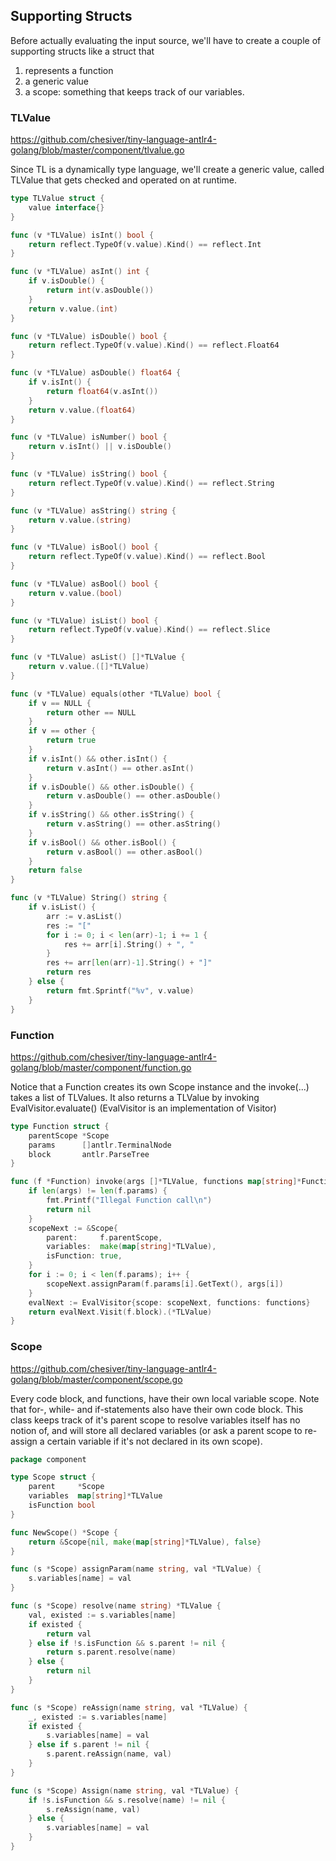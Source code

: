 ## Supporting Structs

Before actually evaluating the input source, we'll have to create a couple of supporting structs like a struct that 

1. represents a function
2. a generic value
3. a scope: something that keeps track of our variables.

### TLValue

https://github.com/chesiver/tiny-language-antlr4-golang/blob/master/component/tlvalue.go

Since TL is a dynamically type language, we'll create a generic value, called TLValue that gets checked and operated on at runtime. 

```go
type TLValue struct {
	value interface{}
}

func (v *TLValue) isInt() bool {
	return reflect.TypeOf(v.value).Kind() == reflect.Int
}

func (v *TLValue) asInt() int {
	if v.isDouble() {
		return int(v.asDouble())
	}
	return v.value.(int)
}

func (v *TLValue) isDouble() bool {
	return reflect.TypeOf(v.value).Kind() == reflect.Float64
}

func (v *TLValue) asDouble() float64 {
	if v.isInt() {
		return float64(v.asInt())
	}
	return v.value.(float64)
}

func (v *TLValue) isNumber() bool {
	return v.isInt() || v.isDouble()
}

func (v *TLValue) isString() bool {
	return reflect.TypeOf(v.value).Kind() == reflect.String
}

func (v *TLValue) asString() string {
	return v.value.(string)
}

func (v *TLValue) isBool() bool {
	return reflect.TypeOf(v.value).Kind() == reflect.Bool
}

func (v *TLValue) asBool() bool {
	return v.value.(bool)
}

func (v *TLValue) isList() bool {
	return reflect.TypeOf(v.value).Kind() == reflect.Slice
}

func (v *TLValue) asList() []*TLValue {
	return v.value.([]*TLValue)
}

func (v *TLValue) equals(other *TLValue) bool {
	if v == NULL {
		return other == NULL
	}
	if v == other {
		return true
	}
	if v.isInt() && other.isInt() {
		return v.asInt() == other.asInt()
	}
	if v.isDouble() && other.isDouble() {
		return v.asDouble() == other.asDouble()
	}
	if v.isString() && other.isString() {
		return v.asString() == other.asString()
	}
	if v.isBool() && other.isBool() {
		return v.asBool() == other.asBool()
	}
	return false
}

func (v *TLValue) String() string {
	if v.isList() {
		arr := v.asList()
		res := "["
		for i := 0; i < len(arr)-1; i += 1 {
			res += arr[i].String() + ", "
		}
		res += arr[len(arr)-1].String() + "]"
		return res
	} else {
		return fmt.Sprintf("%v", v.value)
	}
}
```

### Function

https://github.com/chesiver/tiny-language-antlr4-golang/blob/master/component/function.go

Notice that a Function creates its own Scope instance and the invoke(...) takes a list of TLValues. 
It also returns a TLValue by invoking EvalVisitor.evaluate() (EvalVisitor is an implementation of Visitor)

```go
type Function struct {
	parentScope *Scope
	params      []antlr.TerminalNode
	block       antlr.ParseTree
}

func (f *Function) invoke(args []*TLValue, functions map[string]*Function) *TLValue {
	if len(args) != len(f.params) {
		fmt.Printf("Illegal Function call\n")
		return nil
	}
	scopeNext := &Scope{
		parent:     f.parentScope,
		variables:  make(map[string]*TLValue),
		isFunction: true,
	}
	for i := 0; i < len(f.params); i++ {
		scopeNext.assignParam(f.params[i].GetText(), args[i])
	}
	evalNext := EvalVisitor{scope: scopeNext, functions: functions}
	return evalNext.Visit(f.block).(*TLValue)
}
```

### Scope

https://github.com/chesiver/tiny-language-antlr4-golang/blob/master/component/scope.go

Every code block, and functions, have their own local variable scope. Note that for-, while- and if-statements also have their own code block.
This class keeps track of it's parent scope to resolve variables itself has no notion of, and will store all declared variables 
(or ask a parent scope to re-assign a certain variable if it's not declared in its own scope).


```go
package component

type Scope struct {
	parent     *Scope
	variables  map[string]*TLValue
	isFunction bool
}

func NewScope() *Scope {
	return &Scope{nil, make(map[string]*TLValue), false}
}

func (s *Scope) assignParam(name string, val *TLValue) {
	s.variables[name] = val
}

func (s *Scope) resolve(name string) *TLValue {
	val, existed := s.variables[name]
	if existed {
		return val
	} else if !s.isFunction && s.parent != nil {
		return s.parent.resolve(name)
	} else {
		return nil
	}
}

func (s *Scope) reAssign(name string, val *TLValue) {
	_, existed := s.variables[name]
	if existed {
		s.variables[name] = val
	} else if s.parent != nil {
		s.parent.reAssign(name, val)
	}
}

func (s *Scope) Assign(name string, val *TLValue) {
	if !s.isFunction && s.resolve(name) != nil {
		s.reAssign(name, val)
	} else {
		s.variables[name] = val
	}
}
```